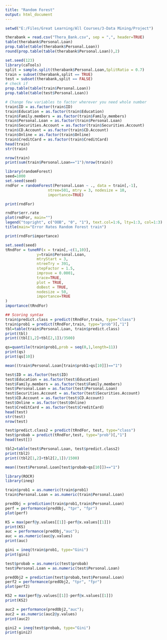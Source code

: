 ---
title: "Random Forest"
output: html_document
---

```{r setup, include=FALSE}

setwd("E:/Files/Great Learning/All Courses/3-Data Mining/Project")

```


```{r}
therabank = read.csv("Thera_Bank.csv", sep = ",", header=TRUE)
table(therabank$Personal.Loan)
prop.table(table(therabank$Personal.Loan))
round(prop.table(table(therabank$Personal.Loan)),2)
```
```{r}
set.seed(123)
library(caTools)
split = sample.split(therabank$Personal.Loan,SplitRatio = 0.7)
train = subset(therabank,split == TRUE)
test = subset(therabank,split == FALSE)
# check if
prop.table(table(train$Personal.Loan))
prop.table(table(test$Personal.Loan))
```
```{r}
# Change few variables to factor wherever you need whole number
train$ID = as.factor(train$ID)
train$Education = as.factor(train$Education)
train$Family.members = as.factor(train$Family.members)
train$Personal.Loan = as.factor(train$Personal.Loan)
train$Securities.Account = as.factor(train$Securities.Account)
train$CD.Account = as.factor(train$CD.Account)
train$Online = as.factor(train$Online)
train$CreditCard = as.factor(train$CreditCard)
head(train)
str(train)
```
```{r}
nrow(train)
print(sum(train$Personal.Loan=="1")/nrow(train))
```

```{r}
library(randomForest)
seed=1000
set.seed(seed)
rndFor = randomForest(Personal.Loan ~ ., data = train[,-1], 
                   ntree=501, mtry = 3, nodesize = 10,
                   importance=TRUE)

print(rndFor)

```

```{r}

rndFor$err.rate
plot(rndFor, main="")
legend("topright", c("OOB", "0", "1"), text.col=1:6, lty=1:3, col=1:3)
title(main="Error Rates Random Forest train")

```
```{r}
print(rndFor$importance)
```
```{r}
set.seed(seed)
tRndFor = tuneRF(x = train[,-c(1,10)], 
              y=train$Personal.Loan,
              mtryStart = 3, 
              ntreeTry = 391, 
              stepFactor = 1.5, 
              improve = 0.0001, 
              trace=TRUE, 
              plot = TRUE,
              doBest = TRUE,
              nodesize = 50, 
              importance=TRUE
)
importance(tRndFor)
```
```{r}
## Scoring syntax
train$predict.class = predict(tRndFor,train, type="class")
train$prob1 = predict(tRndFor,train, type="prob")[,"1"]
tbl=table(train$Personal.Loan, train$predict.class)
print(tbl)
print((tbl[1,2]+tbl[2,1])/3500)

```

```{r}
qs=quantile(train$prob1,prob = seq(0,1,length=11))
print(qs)
print(qs[10])

```
```{r}
mean((train$Personal.Loan[train$prob1>qs[10]])=="1")
```
```{r}
test$ID = as.factor(test$ID)
test$Education = as.factor(test$Education)
test$Family.members = as.factor(test$Family.members)
test$Personal.Loan = as.factor(test$Personal.Loan)
test$Securities.Account = as.factor(test$Securities.Account)
test$CD.Account = as.factor(test$CD.Account)
test$Online = as.factor(test$Online)
test$CreditCard = as.factor(test$CreditCard)
head(test)
str(test)
nrow(test)
```
```{r}
test$predict.class2 = predict(tRndFor, test, type="class")
test$probab = predict(tRndFor,test, type="prob")[,"1"]
head(test[])

tbl2=table(test$Personal.Loan, test$predict.class2)
print(tbl2)
print((tbl2[1,2]+tbl2[2,1])/1500)
```
```{r}
mean((test$Personal.Loan[test$probab>qs[10]])=="1")
```

```{r}

library(ROCR)
library(ineq)

train$prob1 = as.numeric(train$prob1)
train$Personal.Loan = as.numeric(train$Personal.Loan)

predObj = prediction(train$prob1,train$Personal.Loan)
perf = performance(predObj, "tpr", "fpr")
plot(perf)

KS = max(perf@y.values[[1]]-perf@x.values[[1]])
print(KS)
auc = performance(predObj,"auc"); 
auc = as.numeric(auc@y.values)
print(auc)

gini = ineq(train$prob1, type="Gini")
print(gini)
```


```{r}
test$probab = as.numeric(test$probab)
test$Personal.Loan = as.numeric(test$Personal.Loan)

predObj2 = prediction(test$probab,test$Personal.Loan)
perf2 = performance(predObj2, "tpr", "fpr")
plot(perf2)

KS2 = max(perf@y.values[[1]]-perf@x.values[[1]])
print(KS2)

auc2 = performance(predObj2,"auc"); 
auc2 = as.numeric(auc2@y.values)
print(auc2)

gini2 = ineq(test$probab, type="Gini")
print(gini2)

```


